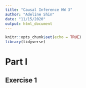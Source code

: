 ```yaml
---
title: "Causal Inference HW 3"
author: "Adeline Shin"
date: "11/15/2020"
output: html_document
---
```


```r
knitr::opts_chunk$set(echo = TRUE)
library(tidyverse)
```

# Part I
## Exercise 1
